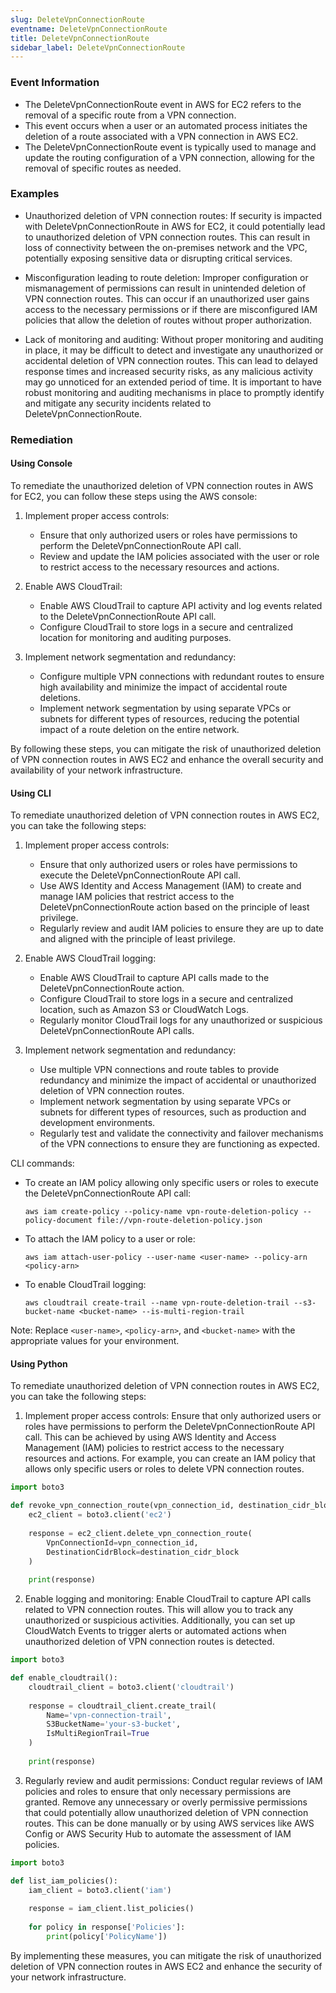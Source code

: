 ```yaml
--- 
slug: DeleteVpnConnectionRoute
eventname: DeleteVpnConnectionRoute
title: DeleteVpnConnectionRoute
sidebar_label: DeleteVpnConnectionRoute
---
```

                       
### Event Information

- The DeleteVpnConnectionRoute event in AWS for EC2 refers to the removal of a specific route from a VPN connection.
- This event occurs when a user or an automated process initiates the deletion of a route associated with a VPN connection in AWS EC2.
- The DeleteVpnConnectionRoute event is typically used to manage and update the routing configuration of a VPN connection, allowing for the removal of specific routes as needed.


### Examples

- Unauthorized deletion of VPN connection routes: If security is impacted with DeleteVpnConnectionRoute in AWS for EC2, it could potentially lead to unauthorized deletion of VPN connection routes. This can result in loss of connectivity between the on-premises network and the VPC, potentially exposing sensitive data or disrupting critical services.

- Misconfiguration leading to route deletion: Improper configuration or mismanagement of permissions can result in unintended deletion of VPN connection routes. This can occur if an unauthorized user gains access to the necessary permissions or if there are misconfigured IAM policies that allow the deletion of routes without proper authorization.

- Lack of monitoring and auditing: Without proper monitoring and auditing in place, it may be difficult to detect and investigate any unauthorized or accidental deletion of VPN connection routes. This can lead to delayed response times and increased security risks, as any malicious activity may go unnoticed for an extended period of time. It is important to have robust monitoring and auditing mechanisms in place to promptly identify and mitigate any security incidents related to DeleteVpnConnectionRoute.

### Remediation

#### Using Console

To remediate the unauthorized deletion of VPN connection routes in AWS for EC2, you can follow these steps using the AWS console:

1. Implement proper access controls:
   - Ensure that only authorized users or roles have permissions to perform the DeleteVpnConnectionRoute API call.
   - Review and update the IAM policies associated with the user or role to restrict access to the necessary resources and actions.

2. Enable AWS CloudTrail:
   - Enable AWS CloudTrail to capture API activity and log events related to the DeleteVpnConnectionRoute API call.
   - Configure CloudTrail to store logs in a secure and centralized location for monitoring and auditing purposes.

3. Implement network segmentation and redundancy:
   - Configure multiple VPN connections with redundant routes to ensure high availability and minimize the impact of accidental route deletions.
   - Implement network segmentation by using separate VPCs or subnets for different types of resources, reducing the potential impact of a route deletion on the entire network.

By following these steps, you can mitigate the risk of unauthorized deletion of VPN connection routes in AWS EC2 and enhance the overall security and availability of your network infrastructure.

#### Using CLI

To remediate unauthorized deletion of VPN connection routes in AWS EC2, you can take the following steps:

1. Implement proper access controls:
   - Ensure that only authorized users or roles have permissions to execute the DeleteVpnConnectionRoute API call.
   - Use AWS Identity and Access Management (IAM) to create and manage IAM policies that restrict access to the DeleteVpnConnectionRoute action based on the principle of least privilege.
   - Regularly review and audit IAM policies to ensure they are up to date and aligned with the principle of least privilege.

2. Enable AWS CloudTrail logging:
   - Enable AWS CloudTrail to capture API calls made to the DeleteVpnConnectionRoute action.
   - Configure CloudTrail to store logs in a secure and centralized location, such as Amazon S3 or CloudWatch Logs.
   - Regularly monitor CloudTrail logs for any unauthorized or suspicious DeleteVpnConnectionRoute API calls.

3. Implement network segmentation and redundancy:
   - Use multiple VPN connections and route tables to provide redundancy and minimize the impact of accidental or unauthorized deletion of VPN connection routes.
   - Implement network segmentation by using separate VPCs or subnets for different types of resources, such as production and development environments.
   - Regularly test and validate the connectivity and failover mechanisms of the VPN connections to ensure they are functioning as expected.

CLI commands:
- To create an IAM policy allowing only specific users or roles to execute the DeleteVpnConnectionRoute API call:
  ```
  aws iam create-policy --policy-name vpn-route-deletion-policy --policy-document file://vpn-route-deletion-policy.json
  ```

- To attach the IAM policy to a user or role:
  ```
  aws iam attach-user-policy --user-name <user-name> --policy-arn <policy-arn>
  ```

- To enable CloudTrail logging:
  ```
  aws cloudtrail create-trail --name vpn-route-deletion-trail --s3-bucket-name <bucket-name> --is-multi-region-trail
  ```

Note: Replace `<user-name>`, `<policy-arn>`, and `<bucket-name>` with the appropriate values for your environment.

#### Using Python

To remediate unauthorized deletion of VPN connection routes in AWS EC2, you can take the following steps:

1. Implement proper access controls: Ensure that only authorized users or roles have permissions to perform the DeleteVpnConnectionRoute API call. This can be achieved by using AWS Identity and Access Management (IAM) policies to restrict access to the necessary resources and actions. For example, you can create an IAM policy that allows only specific users or roles to delete VPN connection routes.

```python
import boto3

def revoke_vpn_connection_route(vpn_connection_id, destination_cidr_block):
    ec2_client = boto3.client('ec2')
    
    response = ec2_client.delete_vpn_connection_route(
        VpnConnectionId=vpn_connection_id,
        DestinationCidrBlock=destination_cidr_block
    )
    
    print(response)
```

2. Enable logging and monitoring: Enable CloudTrail to capture API calls related to VPN connection routes. This will allow you to track any unauthorized or suspicious activities. Additionally, you can set up CloudWatch Events to trigger alerts or automated actions when unauthorized deletion of VPN connection routes is detected.

```python
import boto3

def enable_cloudtrail():
    cloudtrail_client = boto3.client('cloudtrail')
    
    response = cloudtrail_client.create_trail(
        Name='vpn-connection-trail',
        S3BucketName='your-s3-bucket',
        IsMultiRegionTrail=True
    )
    
    print(response)
```

3. Regularly review and audit permissions: Conduct regular reviews of IAM policies and roles to ensure that only necessary permissions are granted. Remove any unnecessary or overly permissive permissions that could potentially allow unauthorized deletion of VPN connection routes. This can be done manually or by using AWS services like AWS Config or AWS Security Hub to automate the assessment of IAM policies.

```python
import boto3

def list_iam_policies():
    iam_client = boto3.client('iam')
    
    response = iam_client.list_policies()
    
    for policy in response['Policies']:
        print(policy['PolicyName'])
```

By implementing these measures, you can mitigate the risk of unauthorized deletion of VPN connection routes in AWS EC2 and enhance the security of your network infrastructure.


 